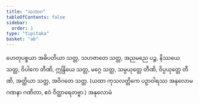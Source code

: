 ```yaml
---
title: "သဘာဂ"
tableOfContents: false
sidebar:
  order: 1
type: "tipitaka"
basket: "ab"
---
```



<DynamicBreadcrumb />

<Paragraph number="2405">
ဟေတုပစ္စယာ အဓိပတိယာ သတ္တ, သဟဇာတေ သတ္တ, အညမညေ ပဉ္စ, နိဿယေ သတ္တ, ဝိပါကေ တီဏိ, ဣန္ဒြိယေ သတ္တ, မဂ္ဂေ သတ္တ, သမ္ပယုတ္တေ တီဏိ, ဝိပ္ပယုတ္တေ တီဏိ, အတ္ထိယာ သတ္တ, အဝိဂတေ သတ္တ.
</Paragraph>

<Paragraph number="2406" type="center">
(ယထာ ကုသလတ္တိကေ ပဉှာဝါရဿ အနုလောမဂဏနာ ဂဏိတာ, ဧဝံ ဝိတ္ထာရေတဗ္ဗာ.)

</Paragraph>

<Paragraph number="2407" type="center">
အနုလောမံ
</Paragraph>